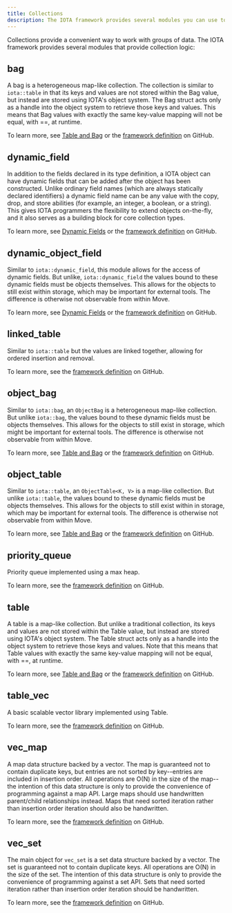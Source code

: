 ```yaml
---
title: Collections
description: The IOTA framework provides several modules you can use to work with groups of data.
---
```


Collections provide a convenient way to work with groups of data. The IOTA framework provides several modules that provide collection logic:

## bag

A bag is a heterogeneous map-like collection. The collection is similar to `iota::table` in that its keys and values are not stored within the Bag value, but instead are stored using IOTA's object system. The Bag struct acts only as a handle into the object system to retrieve those keys and values. This means that Bag values with exactly the same key-value mapping will not be equal, with ==, at runtime.

To learn more, see [Table and Bag](../objects/dynamic-fields/tables-bags.mdx) or the [framework definition](https://github.com/iotaledger/iota/blob/develop/crates/iota-framework/docs/iota-framework/bag.md) on GitHub.

## dynamic_field

In addition to the fields declared in its type definition, a IOTA object can have dynamic fields that can be added after the object has been constructed. Unlike ordinary field names (which are always statically declared identifiers) a dynamic field name can be any value with the copy, drop, and store abilities (for example, an integer, a boolean, or a string). This gives IOTA programmers the flexibility to extend objects on-the-fly, and it also serves as a building block for core collection types.

To learn more, see [Dynamic Fields](../objects/dynamic-fields/dynamic-fields.mdx) or the [framework definition](https://github.com/iotaledger/iota/blob/develop/crates/iota-framework/docs/iota-framework/dynamic_field.md) on GitHub.

## dynamic_object_field

Similar to `iota::dynamic_field`, this module allows for the access of dynamic fields. But unlike, `iota::dynamic_field` the values bound to these dynamic fields must be objects themselves. This allows for the objects to still exist within storage, which may be important for external tools. The difference is otherwise not observable from within Move.

To learn more, see [Dynamic Fields](../objects/dynamic-fields/dynamic-fields.mdx) or the [framework definition](https://github.com/iotaledger/iota/blob/develop/crates/iota-framework/docs/iota-framework/dynamic_object_field.md) on GitHub.

## linked_table

Similar to `iota::table` but the values are linked together, allowing for ordered insertion and removal.

To learn more, see the [framework definition](https://github.com/iotaledger/iota/blob/develop/crates/iota-framework/docs/iota-framework/linked_table.md) on GitHub.

## object_bag

Similar to `iota::bag`, an `ObjectBag` is a heterogeneous map-like collection. But unlike `iota::bag`, the values bound to these dynamic fields must be objects themselves. This allows for the objects to still exist in storage, which might be important for external tools. The difference is otherwise not observable from within Move.

To learn more, see [Table and Bag](../objects/dynamic-fields/tables-bags.mdx) or the [framework definition](https://github.com/iotaledger/iota/blob/develop/crates/iota-framework/docs/iota-framework/object_bag.md) on GitHub.

## object_table

Similar to `iota::table`, an `ObjectTable<K, V>` is a map-like collection. But unlike `iota::table`, the values bound to these dynamic fields must be objects themselves. This allows for the objects to still exist within in storage, which may be important for external tools. The difference is otherwise not observable from within Move.

To learn more, see [Table and Bag](../objects/dynamic-fields/tables-bags.mdx) or the [framework definition](https://github.com/iotaledger/iota/blob/develop/crates/iota-framework/docs/iota-framework/object_table.md) on GitHub.

## priority_queue

Priority queue implemented using a max heap.

To learn more, see the [framework definition](https://github.com/iotaledger/iota/blob/develop/crates/iota-framework/docs/iota-framework/priority_queue.md) on GitHub.

## table

A table is a map-like collection. But unlike a traditional collection, its keys and values are not stored within the Table value, but instead are stored using IOTA's object system. The Table struct acts only as a handle into the object system to retrieve those keys and values. Note that this means that Table values with exactly the same key-value mapping will not be equal, with ==, at runtime.

To learn more, see [Table and Bag](../objects/dynamic-fields/tables-bags.mdx) or the [framework definition](https://github.com/iotaledger/iota/blob/develop/crates/iota-framework/docs/iota-framework/table.md) on GitHub.

## table_vec

A basic scalable vector library implemented using Table.

To learn more, see the [framework definition](https://github.com/iotaledger/iota/blob/develop/crates/iota-framework/docs/iota-framework/table_vec.md) on GitHub.

## vec_map

A map data structure backed by a vector. The map is guaranteed not to contain duplicate keys, but entries are not sorted by key--entries are included in insertion order. All operations are O(N) in the size of the map--the intention of this data structure is only to provide the convenience of programming against a map API. Large maps should use handwritten parent/child relationships instead. Maps that need sorted iteration rather than insertion order iteration should also be handwritten.

To learn more, see the [framework definition](https://github.com/iotaledger/iota/blob/develop/crates/iota-framework/docs/iota-framework/vec_map.md) on GitHub.

## vec_set

The main object for `vec_set` is a set data structure backed by a vector. The set is guaranteed not to contain duplicate keys. All operations are O(N) in the size of the set. The intention of this data structure is only to provide the convenience of programming against a set API. Sets that need sorted iteration rather than insertion order iteration should be handwritten.

To learn more, see the [framework definition](https://github.com/iotaledger/iota/blob/develop/crates/iota-framework/docs/iota-framework/vec_set.md) on GitHub.


